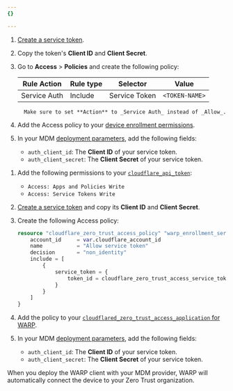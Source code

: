 ```yaml
---
{}

---
```



<Tabs syncKey="dashPlusAPI"> <TabItem label="Dashboard">

1. [Create a service token](/cloudflare-one/identity/service-tokens/#create-a-service-token).

2. Copy the token's **Client ID** and **Client Secret**.

3. Go to **Access** > **Policies** and create the following policy:

   | Rule Action  | Rule type | Selector      | Value          |
   | ------------ | --------- | ------------- | -------------- |
   | Service Auth | Include   | Service Token | `<TOKEN-NAME>` |

		 Make sure to set **Action** to _Service Auth_ instead of _Allow_.
4. Add the Access policy to your [device enrollment permissions](/cloudflare-one/connections/connect-devices/warp/deployment/device-enrollment/#set-device-enrollment-permissions).
5. In your MDM [deployment parameters](/cloudflare-one/connections/connect-devices/warp/deployment/mdm-deployment/parameters/), add the following fields:
   * `auth_client_id`: The **Client ID** of your service token.
   * `auth_client_secret`: The **Client Secret** of your service token.

</TabItem> <TabItem label="Terraform (v5)">

1. Add the following permissions to your [`cloudflare_api_token`](https://registry.terraform.io/providers/cloudflare/cloudflare/latest/docs/resources/api_token):
	- `Access: Apps and Policies Write`
	- `Access: Service Tokens Write`

2. [Create a service token](/cloudflare-one/identity/service-tokens/#create-a-service-token) and copy its **Client ID** and **Client Secret**.

3. Create the following Access policy:

	```tf
	resource "cloudflare_zero_trust_access_policy" "warp_enrollment_service_token" {
		account_id     = var.cloudflare_account_id
		name           = "Allow service token"
		decision       = "non_identity"
		include = [
			{
				service_token = {
					token_id = cloudflare_zero_trust_access_service_token.example_service_token.id
				}
			}
		]
	}
	```
4. Add the policy to your [`cloudflared_zero_trust_access_application` for WARP](/cloudflare-one/connections/connect-devices/warp/deployment/device-enrollment/#set-device-enrollment-permissions).

5. In your MDM [deployment parameters](/cloudflare-one/connections/connect-devices/warp/deployment/mdm-deployment/parameters/), add the following fields:
   * `auth_client_id`: The **Client ID** of your service token.
   * `auth_client_secret`: The **Client Secret** of your service token.

</TabItem> </Tabs>

When you deploy the WARP client with your MDM provider, WARP will automatically connect the device to your Zero Trust organization.
